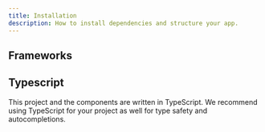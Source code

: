 ```yaml
---
title: Installation
description: How to install dependencies and structure your app.
---
```


## Frameworks

## Typescript

This project and the components are written in TypeScript. We recommend using TypeScript for your project as well for type safety and autocompletions.
